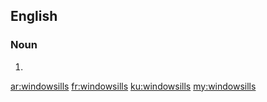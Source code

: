 ==English==

===Noun===
{{head|en|plural}}

# {{plural of|windowsill|lang=en}}

[[ar:windowsills]]
[[fr:windowsills]]
[[ku:windowsills]]
[[my:windowsills]]